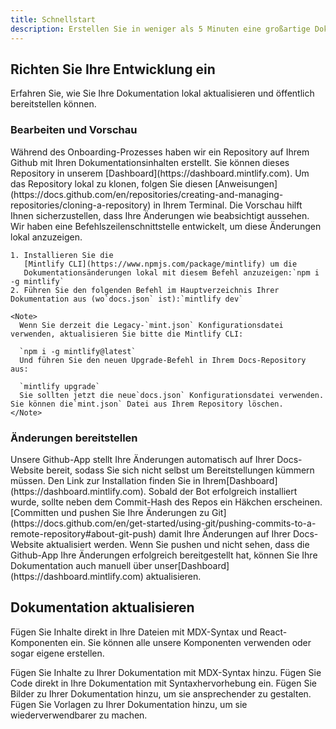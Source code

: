 ```yaml
---
title: Schnellstart
description: Erstellen Sie in weniger als 5 Minuten eine großartige Dokumentation
---
```


## Richten Sie Ihre Entwicklung ein

Erfahren Sie, wie Sie Ihre Dokumentation lokal aktualisieren und öffentlich bereitstellen können.

### Bearbeiten und Vorschau

<AccordionGroup>
  <Accordion icon="github" title="Clone your docs locally">
    Während des Onboarding-Prozesses haben wir ein Repository auf Ihrem Github mit
    Ihren Dokumentationsinhalten erstellt. Sie können dieses Repository in unserem
    [Dashboard](https://dashboard.mintlify.com). Um das Repository
    lokal zu klonen, folgen Sie diesen
    [Anweisungen](https://docs.github.com/en/repositories/creating-and-managing-repositories/cloning-a-repository)
    in Ihrem Terminal.
  </Accordion>

  <Accordion icon="rectangle-terminal" title="Preview changes">
    Die Vorschau hilft Ihnen sicherzustellen, dass Ihre Änderungen wie beabsichtigt aussehen. Wir haben eine
    Befehlszeilenschnittstelle entwickelt, um diese Änderungen lokal anzuzeigen.

    1. Installieren Sie die
       [Mintlify CLI](https://www.npmjs.com/package/mintlify) um die
       Dokumentationsänderungen lokal mit diesem Befehl anzuzeigen:`npm i -g mintlify`
    2. Führen Sie den folgenden Befehl im Hauptverzeichnis Ihrer Dokumentation aus (wo`docs.json` ist):`mintlify dev`

    <Note>
      Wenn Sie derzeit die Legacy-`mint.json` Konfigurationsdatei verwenden, aktualisieren Sie bitte die Mintlify CLI:

      `npm i -g mintlify@latest`
      Und führen Sie den neuen Upgrade-Befehl in Ihrem Docs-Repository aus:

      `mintlify upgrade`
      Sie sollten jetzt die neue`docs.json` Konfigurationsdatei verwenden. Sie können die`mint.json` Datei aus Ihrem Repository löschen.
    </Note>
  </Accordion>
</AccordionGroup>

### Änderungen bereitstellen

<AccordionGroup>
  <Accordion icon="message-bot" title="Install our Github app">
    Unsere Github-App stellt Ihre Änderungen automatisch auf Ihrer Docs-Website bereit, sodass Sie
    sich nicht selbst um Bereitstellungen kümmern müssen. Den Link zur Installation finden Sie in
    Ihrem[Dashboard](https://dashboard.mintlify.com). Sobald der Bot erfolgreich
    installiert wurde, sollte neben dem Commit-Hash des Repos ein Häkchen erscheinen.
  </Accordion>

  <Accordion icon="rocket" title="Push your changes">
    [Committen und pushen Sie Ihre Änderungen zu
    Git](https://docs.github.com/en/get-started/using-git/pushing-commits-to-a-remote-repository#about-git-push)
    damit Ihre Änderungen auf Ihrer Docs-Website aktualisiert werden. Wenn Sie pushen und nicht sehen,
    dass die Github-App Ihre Änderungen erfolgreich bereitgestellt hat, können Sie Ihre Dokumentation auch manuell
    über unser[Dashboard](https://dashboard.mintlify.com) aktualisieren.
  </Accordion>
</AccordionGroup>

## Dokumentation aktualisieren

Fügen Sie Inhalte direkt in Ihre Dateien mit MDX-Syntax und React-Komponenten ein. Sie können alle unsere Komponenten verwenden oder sogar eigene erstellen.

<CardGroup>
  <Card title="Add Content With MDX" icon="file" href="/essentials/markdown">
    Fügen Sie Inhalte zu Ihrer Dokumentation mit MDX-Syntax hinzu.
  </Card>

  <Card title="Add Code Blocks" icon="square-code" href="/essentials/code">
    Fügen Sie Code direkt in Ihre Dokumentation mit Syntaxhervorhebung ein.
  </Card>

  <Card title="Add Images" icon="image" href="/essentials/images">
    Fügen Sie Bilder zu Ihrer Dokumentation hinzu, um sie ansprechender zu gestalten.
  </Card>

  <Card title="Add Custom Components" icon="puzzle-piece" href="/essentials/reusable-snippets">
    Fügen Sie Vorlagen zu Ihrer Dokumentation hinzu, um sie wiederverwendbarer zu machen.
  </Card>
</CardGroup>

